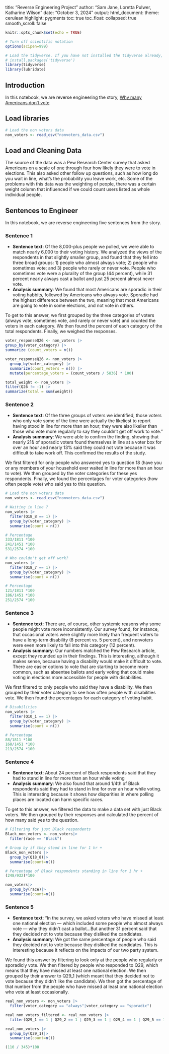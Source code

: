 title: "Reverse Engineering Project"
author: "Sam Jane, Loretta Pulwer, Katharine Wilson"
date: "October 3, 2024"
output:
  html_document: 
    theme: cerulean
    highlight: pygments
    toc: true
    toc_float:
      collapsed: true
      smooth_scroll: false
      
```r
knitr::opts_chunk$set(echo = TRUE)
```

```r
# Turn off scientific notation
options(scipen=999)

# Load the tidyverse. If you have not installed the tidyverse already, remove the # from the next line and run it first.  
# install.packages('tidyverse')
library(tidyverse)
library(lubridate)
```
## Introduction 

In this notebook, we are reverse engineering the story, [Why many Americans don't vote](https://projects.fivethirtyeight.com/non-voters-poll-2020-election/)

## Load libraries
```r
# Load the non voters data
non_voters <- read_csv("nonvoters_data.csv")
```
## Load and Cleaning Data

The source of the data was a Pew Research Center survey that asked Americans on a scale of one through four how likely they were to vote in elections. This also asked other follow up questions, such as how long do you wait in line, what's the probability you leave work, etc. Some of the problems with this data was the weighting of people, there was a certain weight column that influenced if we could count users listed as whole individual people.

## Sentences to Engineer
In this notebook, we are reverse engineering five sentences from the story.

### Sentence 1

* **Sentence text**: Of the 8,000-plus people we polled, we were able to match nearly 6,000 to their voting history. We analyzed the views of the respondents in that slightly smaller group, and found that they fell into three broad groups: 1) people who almost always vote; 2) people who sometimes vote; and 3) people who rarely or never vote. People who sometimes vote were a plurality of the group (44 percent), while 31 percent nearly always cast a ballot and just 25 percent almost never vote.
* **Analysis summary**: We found that most Americans are sporadic in their voting habbits, followed by Americans who always vote. Sporadic had the highest difference between the two, meaning that most Americans are going to vote in some elections, and not vote in others.

To get to this answer, we first grouped by the three categories of voters (always vote, sometimes vote, and rarely or never vote) and counted the voters in each category. We then found the percent of each category of the total respondents. Finally, we weighed the responses. 
```r
voter_responseQ26 <- non_voters |> 
group_by(voter_category) |>
summarize (count_voters = n())
```
```r
voter_responseQ26 <- non_voters |> 
  group_by(voter_category) |> 
  summarize(count_voters = n()) |> 
  mutate(percentage_voters = (count_voters / 5836) * 100)
```

```r
total_weight <- non_voters |>
filter(Q26 != -1) |>
summarize(total = sum(weight))
```

### Sentence 2

* **Sentence text**: Of the three groups of voters we identified, those voters who only vote some of the time were actually the likeliest to report having stood in line for more than an hour; they were also likelier than those who vote more regularly to say they couldn’t get off work to vote.”
* **Analysis summary**: We were able to confirm the finding, showing that nearly 21& of sporadic voters found themselves in line at a voter box for over an hour and nearly 13% said they could not vote because it was difficult to take work off. This confirmed the results of the study.

We first filtered for only people who answered yes to question 18 (have you or any members of your household ever waited in line for more than an hour to vote). We then grouped by the voter categories for these yes respondents. Finally, we found the percentages for voter categories (how often people vote) who said yes to this question. 

```r
# Load the non voters data
non_voters <- read_csv("nonvoters_data.csv")
```

```r
# Waiting in line ?
non_voters |>
  filter(Q18_8 == 1) |>
  group_by(voter_category) |>
  summarise(count = n())
```

```r
# Percentage
333/1811 *100
241/1451 *100
531/2574 *100
```

```r
# Who couldn't get off work?
non_voters |>
  filter(Q18_7 == 1) |>
  group_by(voter_category) |>
  summarise(count = n())
```

```r
# Percentage
121/1811 *100
186/1451 *100
251/2574 *100
```

### Sentence 3

* **Sentence text**: There are, of course, other systemic reasons why some people might vote more inconsistently. Our survey found, for instance, that occasional voters were slightly more likely than frequent voters to have a long-term disability (8 percent vs. 5 percent), and nonvoters were even more likely to fall into this category (12 percent).
* **Analysis summary**: Our numbers matched the Pew Research article, except they rounded up in their findings. This is interesting, although it makes sense, because having a disability would make it difficult to vote. There are easier options to vote that are starting to become more common, such as absentee ballots and early voting that could make voting in elections more accessible for people with disabilities.


We first filtered to only people who said they have a disability. We then grouped by their voter category to see how often people with disabilities vote. We then found the percentages for each category of voting habit. 
```r
# Disabilities 
non_voters |>
  filter(Q10_1 == 1) |>
  group_by(voter_category) |>
  summarise(count = n())
```

```r
# Percentage
88/1811 *100
168/1451 *100
213/2574 *100
```

### Sentence 4

* **Sentence text**: About 24 percent of Black respondents said that they had to stand in line for more than an hour while voting
* **Analysis summary**: We also found that around 1/4th of Black respondents said they had to stand in line for over an hour while voting. This is interesting because it shows how disparities in where polling places are located can harm specific races. 

To get to this answer, we filtered the data to make a data set with just Black voters. We then grouped by their responses and calculated the percent of how many said yes to the question. 

```r
# Filtering for just Black respondents 
Black_non_voters <- non_voters|>
  filter(race == "Black")
```

```r
# Group by if they stood in line for 1 hr +  
Black_non_voters |> 
  group_by(Q18_8)|>
  summarise(count=n())
```
```r
# Percentage of Black respondents standing in line for 1 hr + 
(248/932)*100
```

```r
non_voters|>
  group_by(race)|>
  summarise(count=n())
```
### Sentence 5
* **Sentence text**: “In the survey, we asked voters who have missed at least one national election — which included some people who almost always vote — why they didn’t cast a ballot...But another 31 percent said that they decided not to vote because they disliked the candidates.
* **Analysis summary**: We got the same percentage of people who said they decided not to vote because they disliked the candidates. This is interesting because it reflects on the impacts of our two party system. 

We found this answer by filtering to look only at the people who regularly or sporadicly vote. We then filtered by people who responded to Q29, which means that they have missed at least one national election. We then grouped by their answer to Q29_1 (which meant that they decided not to vote because they didn't like the candidate). We then got the percentage of that number from the people who have missed at least one national election who vote at least occasionally. 

```r
real_non_voters <- non_voters |> 
  filter(voter_category == "always"|voter_category == "sporadic")
```


```r
real_non_voters_filtered <- real_non_voters |> 
  filter(Q29_1 == 1 | Q29_2 == 1 | Q29_3 == 1 | Q29_4 == 1 | Q29_5 == 1 | Q29_6 == 1 | Q29_7 == 1 | Q29_8 == 1 | Q29_9 == 1 | Q29_10 == 1)
```


```r
real_non_voters |>
  group_by(Q29_1)|>
  summarise(count=n())
```
```r
(110 / 345)*100
```

